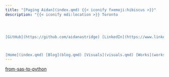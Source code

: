 ```yaml
---
title: "[Paging Aidan](index.qmd) {{< iconify fxemoji:hibiscus >}}"
description: "{{< iconify mdi:location >}} Toronto




[GitHub](https://github.com/aidanastridge) [LinkedIn](https://www.linkedin.com/in/aidanastridge/) [X](https://x.com/aidanastridge) [Email](mailto:astridgeaidan@gmail.com)  



[Home](index.qmd) [Blog](blog.qmd) [Visuals](visuals.qmd) [Works](works.qmd)"
---
```


[from-sas-to-python]()
